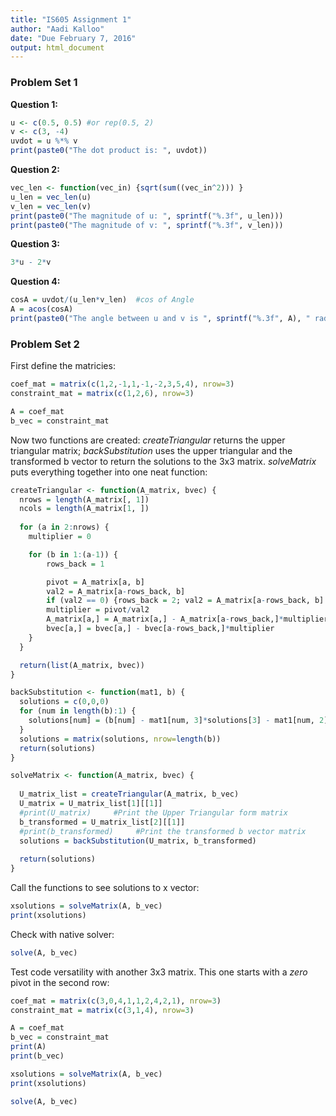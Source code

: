 ```yaml
---
title: "IS605 Assignment 1"
author: "Aadi Kalloo"
date: "Due February 7, 2016"
output: html_document
---
```

### Problem Set 1

**Question 1:**
```r
u <- c(0.5, 0.5) #or rep(0.5, 2)
v <- c(3, -4)
uvdot = u %*% v
print(paste0("The dot product is: ", uvdot))
```

**Question 2:**
```r
vec_len <- function(vec_in) {sqrt(sum((vec_in^2))) }
u_len = vec_len(u)
v_len = vec_len(v)
print(paste0("The magnitude of u: ", sprintf("%.3f", u_len)))
print(paste0("The magnitude of v: ", sprintf("%.3f", v_len)))
```

**Question 3:**
```r
3*u - 2*v
```

**Question 4:**
```r
cosA = uvdot/(u_len*v_len)  #cos of Angle
A = acos(cosA)
print(paste0("The angle between u and v is ", sprintf("%.3f", A), " radians"))
```

       
### Problem Set 2
      
First define the matricies:   
```r
coef_mat = matrix(c(1,2,-1,1,-1,-2,3,5,4), nrow=3)
constraint_mat = matrix(c(1,2,6), nrow=3)

A = coef_mat
b_vec = constraint_mat
```

Now two functions are created: *createTriangular* returns the upper triangular matrix;  *backSubstitution* uses the upper triangular and the transformed b vector to return the solutions to the 3x3 matrix. *solveMatrix* puts everything together into one neat function:

```r
createTriangular <- function(A_matrix, bvec) {  
  nrows = length(A_matrix[, 1])
  ncols = length(A_matrix[1, ])
  
  for (a in 2:nrows) {
    multiplier = 0

    for (b in 1:(a-1)) {
        rows_back = 1

        pivot = A_matrix[a, b]
        val2 = A_matrix[a-rows_back, b]
        if (val2 == 0) {rows_back = 2; val2 = A_matrix[a-rows_back, b] }
        multiplier = pivot/val2
        A_matrix[a,] = A_matrix[a,] - A_matrix[a-rows_back,]*multiplier
        bvec[a,] = bvec[a,] - bvec[a-rows_back,]*multiplier
    }
  }

  return(list(A_matrix, bvec))
}

backSubstitution <- function(mat1, b) {
  solutions = c(0,0,0)
  for (num in length(b):1) {
    solutions[num] = (b[num] - mat1[num, 3]*solutions[3] - mat1[num, 2]*solutions[2])/mat1[num, num]
  }
  solutions = matrix(solutions, nrow=length(b))
  return(solutions)
}

solveMatrix <- function(A_matrix, bvec) {
  
  U_matrix_list = createTriangular(A_matrix, b_vec)
  U_matrix = U_matrix_list[1][[1]]
  #print(U_matrix)     #Print the Upper Triangular form matrix
  b_transformed = U_matrix_list[2][[1]]
  #print(b_transformed)     #Print the transformed b vector matrix
  solutions = backSubstitution(U_matrix, b_transformed)
  
  return(solutions)
}
```

Call the functions to see solutions to x vector: 
```r
xsolutions = solveMatrix(A, b_vec)
print(xsolutions)
```

Check with native solver: 
```r
solve(A, b_vec)
```

Test code versatility with another 3x3 matrix. This one starts with a *zero* pivot in the second row:
```r
coef_mat = matrix(c(3,0,4,1,1,2,4,2,1), nrow=3)
constraint_mat = matrix(c(3,1,4), nrow=3)

A = coef_mat
b_vec = constraint_mat
print(A)
print(b_vec)

xsolutions = solveMatrix(A, b_vec)
print(xsolutions)

solve(A, b_vec)
```



